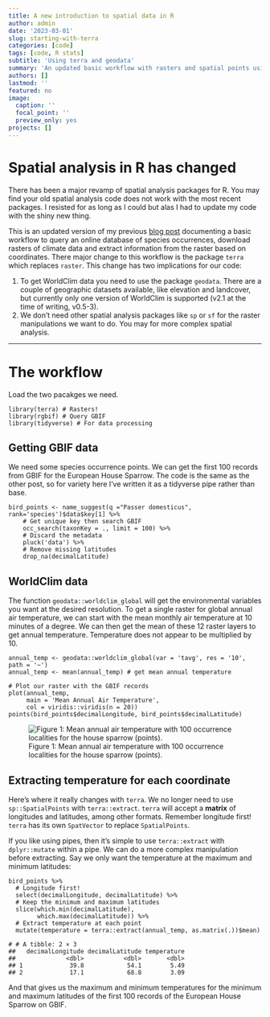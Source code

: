 ```yaml
---
title: A new introduction to spatial data in R
author: admin
date: '2023-03-01'
slug: starting-with-terra
categories: [code]
tags: [code, R stats]
subtitle: 'Using terra and geodata'
summary: 'An updated basic workflow with rasters and spatial points using terra and geodata'
authors: []
lastmod: ''
featured: no
image:
  caption: ''
  focal_point: ''
  preview_only: yes
projects: []
---
```


# Spatial analysis in R has changed

There has been a major revamp of spatial analysis packages for R. You may find your old spatial analysis code does not work with the most recent packages. I resisted for as long as I could but alas I had to update my code with the shiny new thing.

This is an updated version of my previous [blog post](/post/spatial-data/) documenting a basic workflow to query an online database of species occurrences, download rasters of climate data and extract information from the raster based on coordinates. There major change to this workflow is the package `terra` which replaces `raster`. This change has two implications for our code:

 1. To get WorldClim data you need to use the package `geodata`. There are a couple of geographic datasets available, like elevation and landcover, but currently only one version of WorldClim is supported (v2.1 at the time of writing, v0.5-3).
 2. We don't need other spatial analysis packages like `sp` or `sf` for the raster manipulations we want to do. You may for more complex spatial analysis.

***

# The workflow

Load the two pacakges we need.

```
library(terra) # Rasters!
library(rgbif) # Query GBIF
library(tidyverse) # For data processing
```

## Getting GBIF data

We need some species occurrence points. We can get the first 100 records from GBIF for the European House Sparrow. The code is the same as the other post, so for variety here I've written it as a tidyverse pipe rather than base.

```
bird_points <- name_suggest(q ="Passer domesticus", rank='species')$data$key[1] %>% 
    # Get unique key then search GBIF
    occ_search(taxonKey = ., limit = 100) %>%
    # Discard the metadata
    pluck('data') %>% 
    # Remove missing latitudes
    drop_na(decimalLatitude)
```

## WorldClim data

The function `geodata::worldclim_global` will get the environmental variables you want at the desired resolution. To get a single raster for global annual air temperature, we can start with the mean monthly air temperature at 10 minutes of a degree. We can then get the mean of these 12 raster layers to get annual temperature. Temperature does not appear to be multiplied by 10. 

```
annual_temp <- geodata::worldclim_global(var = 'tavg', res = '10', path = '~')
annual_temp <- mean(annual_temp) # get mean annual temperature

# Plot our raster with the GBIF records
plot(annual_temp,
     main = 'Mean Annual Air Temperature',
     col = viridis::viridis(n = 20))
points(bird_points$decimalLongitude, bird_points$decimalLatitude)
```
<p align="center">
![Figure 1: Mean annual air temperature with 100 occurrence localities for the house sparrow (points).](featured.png)
</p>

## Extracting temperature for each coordinate

Here's where it really changes with `terra`. We no longer need to use `sp::SpatialPoints` with `terra::extract`. `terra` will accept a **matrix** of longitudes and latitudes, among other formats. Remember longitude first! `terra` has its own `SpatVector` to replace `SpatialPoints`.

If you like using pipes, then it's simple to use `terra::extract` with `dplyr::mutate` within a pipe. We can do a more complex manipulation before extracting. Say we only want the temperature at the maximum and minimum latitudes:

```
bird_points %>% 
  # Longitude first!
  select(decimalLongitude, decimalLatitude) %>% 
  # Keep the minimum and maximum latitudes
  slice(which.min(decimalLatitude),
        which.max(decimalLatitude)) %>% 
  # Extract temperature at each point
  mutate(temperature = terra::extract(annual_temp, as.matrix(.))$mean)
```
```
# # A tibble: 2 × 3
##   decimalLongitude decimalLatitude temperature
##              <dbl>           <dbl>       <dbl>
## 1             39.8            54.1        5.49
## 2             17.1            68.8        3.09
```

And that gives us the maximum and minimum temperatures for the minimum and maximum latitudes of the first 100 records of the European House Sparrow on GBIF.